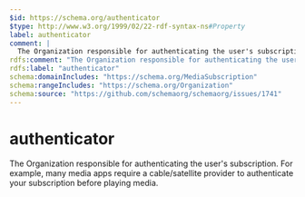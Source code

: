 ```yaml
---
$id: https://schema.org/authenticator
$type: http://www.w3.org/1999/02/22-rdf-syntax-ns#Property
label: authenticator
comment: |
  The Organization responsible for authenticating the user's subscription. For example, many media apps require a cable/satellite provider to authenticate your subscription before playing media.
rdfs:comment: "The Organization responsible for authenticating the user's subscription. For example, many media apps require a cable/satellite provider to authenticate your subscription before playing media."
rdfs:label: "authenticator"
schema:domainIncludes: "https://schema.org/MediaSubscription"
schema:rangeIncludes: "https://schema.org/Organization"
schema:source: "https://github.com/schemaorg/schemaorg/issues/1741"
---
```


# authenticator

The Organization responsible for authenticating the user's subscription. For example, many media apps require a cable/satellite provider to authenticate your subscription before playing media.

